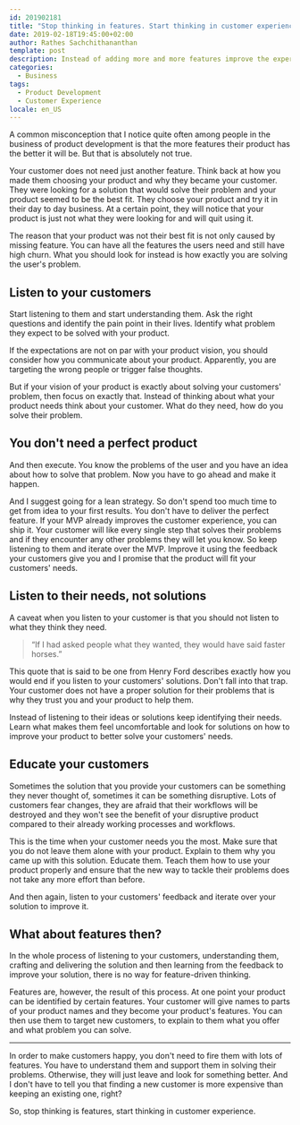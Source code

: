 ```yaml
---
id: 201902181
title: "Stop thinking in features. Start thinking in customer experience."
date: 2019-02-18T19:45:00+02:00
author: Rathes Sachchithananthan
template: post
description: Instead of adding more and more features improve the experience the user makes with your product. It will have a bigger impact on your churn.
categories:
  - Business
tags:
  - Product Development
  - Customer Experience
locale: en_US
---
```


A common misconception that I notice quite often among people in the business of product development is that the more features their product has the better it will be. But that is absolutely not true.

Your customer does not need just another feature. Think back at how you made them choosing your product and why they became your customer. They were looking for a solution that would solve their problem and your product seemed to be the best fit. They choose your product and try it in their day to day business. At a certain point, they will notice that your product is just not what they were looking for and will quit using it.

The reason that your product was not their best fit is not only caused by missing feature. You can have all the features the users need and still have high churn. What you should look for instead is how exactly you are solving the user's problem.

## Listen to your customers

Start listening to them and start understanding them. Ask the right questions and identify the pain point in their lives. Identify what problem they expect to be solved with your product.

If the expectations are not on par with your product vision, you should consider how you communicate about your product. Apparently, you are targeting the wrong people or trigger false thoughts.

But if your vision of your product is exactly about solving your customers' problem, then focus on exactly that. Instead of thinking about what your product needs think about your customer. What do they need, how do you solve their problem.

## You don't need a perfect product

And then execute. You know the problems of the user and you have an idea about how to solve that problem. Now you have to go ahead and make it happen.

And I suggest going for a lean strategy. So don't spend too much time to get from idea to your first results. You don't have to deliver the perfect feature. If your MVP already improves the customer experience, you can ship it. Your customer will like every single step that solves their problems and if they encounter any other problems they will let you know. So keep listening to them and iterate over the MVP. Improve it using the feedback your customers give you and I promise that the product will fit your customers' needs.

## Listen to their needs, not solutions

A caveat when you listen to your customer is that you should not listen to what they think they need.

> “If I had asked people what they wanted, they would have said faster horses.”

This quote that is said to be one from Henry Ford describes exactly how you would end if you listen to your customers' solutions. Don't fall into that trap. Your customer does not have a proper solution for their problems that is why they trust you and your product to help them.

Instead of listening to their ideas or solutions keep identifying their needs. Learn what makes them feel uncomfortable and look for solutions on how to improve your product to better solve your customers' needs.

## Educate your customers

Sometimes the solution that you provide your customers can be something they never thought of, sometimes it can be something disruptive. Lots of customers fear changes, they are afraid that their workflows will be destroyed and they won't see the benefit of your disruptive product compared to their already working processes and workflows.

This is the time when your customer needs you the most. Make sure that you do not leave them alone with your product. Explain to them why you came up with this solution. Educate them. Teach them how to use your product properly and ensure that the new way to tackle their problems does not take any more effort than before.

And then again, listen to your customers' feedback and iterate over your solution to improve it.

## What about features then?

In the whole process of listening to your customers, understanding them, crafting and delivering the solution and then learning from the feedback to improve your solution, there is no way for feature-driven thinking.

Features are, however, the result of this process. At one point your product can be identified by certain features. Your customer will give names to parts of your product names and they become your product's features. You can then use them to target new customers, to explain to them what you offer and what problem you can solve.

---

In order to make customers happy, you don't need to fire them with lots of features. You have to understand them and support them in solving their problems. Otherwise, they will just leave and look for something better. And I don't have to tell you that finding a new customer is more expensive than keeping an existing one, right?

So, stop thinking is features, start thinking in customer experience.
